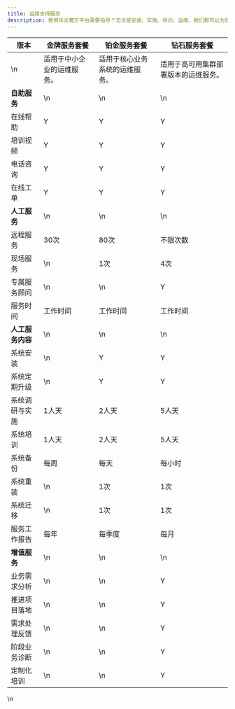 ```yaml
---
title: 运维支持服务
description: 使用华炎魔方平台需要指导？无论是安装、实施、培训、运维，我们都可以为您提供所需支持。
---
```



| 版本 | 金牌服务套餐 | 铂金服务套餐 | 钻石服务套餐 |
|----|----|----|----|
|  \n  | 适用于中小企业的运维服务。 | 适用于核心业务系统的运维服务。 | 适用于高可用集群部署版本的运维服务。 |
| **自助服务** |  \n  |  \n  |  \n  |
| 在线帮助 | Y | Y | Y |
| 培训视频 | Y | Y | Y |
| 电话咨询 | Y | Y | Y |
| 在线工单 | Y | Y | Y |
| **人工服务** |  \n  |  \n  |  \n  |
| 远程服务 | 30次 | 80次 | 不限次数 |
| 现场服务 |  \n  | 1次 | 4次 |
| 专属服务顾问 |  \n  |  \n  | Y |
| 服务时间 | 工作时间 | 工作时间 | 工作时间 |
| **人工服务内容** |  \n  |  \n  |  \n  |
| 系统安装 |  \n  | Y | Y |
| 系统定期升级 |  \n  | Y | Y |
| 系统调研与实施 | 1人天 | 2人天 | 5人天 |
| 系统培训 | 1人天 | 2人天 | 5人天 |
| 系统备份 | 每周 | 每天 | 每小时 |
| 系统重装 |  \n  | 1次 | 1次 |
| 系统迁移 |  \n  | 1次 | 1次 |
| 服务工作报告 | 每年 | 每季度 | 每月 |
| **增值服务** |  \n  |  \n  |  \n  |
| 业务需求分析 |  \n  |  \n  | Y |
| 推进项目落地 |  \n  |  \n  | Y |
| 需求处理反馈 |  \n  |  \n  | Y |
| 阶段业务诊断 |  \n  |  \n  | Y |
| 定制化培训 |  \n  |  \n  | Y |

 \n 

